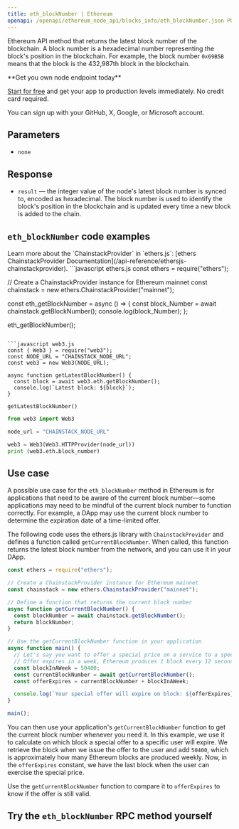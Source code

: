 ---
title: eth_blockNumber | Ethereum
openapi: /openapi/ethereum_node_api/blocks_info/eth_blockNumber.json POST /0a9d79d93fb2f4a4b1e04695da2b77a7
---

Ethereum API method that returns the latest block number of the blockchain. A block number is a hexadecimal number representing the block's position in the blockchain. For example, the block number `0x69B5B` means that the block is the 432,987th block in the blockchain.

<Check>
**Get you own node endpoint today**

[Start for free](https://console.chainstack.com/) and get your app to production levels immediately. No credit card required.

You can sign up with your GitHub, X, Google, or Microsoft account.
</Check>


## Parameters

* `none`

## Response

* `result` — the integer value of the node's latest block number is synced to, encoded as hexadecimal. The block number is used to identify the block's position in the blockchain and is updated every time a new block is added to the chain.

## `eth_blockNumber` code examples

<Note>
Learn more about the `ChainstackProvider` in `ethers.js`: [ethers ChainstackProvider Documentation](/api-reference/ethersjs-chainstackprovider).
</Note>

<CodeGroup>
```javascript ethers.js
const ethers = require("ethers");

// Create a ChainstackProvider instance for Ethereum mainnet
const chainstack = new ethers.ChainstackProvider("mainnet");

const eth_getBlockNumber = async () => {
    const block_Number = await chainstack.getBlockNumber();
    console.log(block_Number);
  };

eth_getBlockNumber();
```

```javascript web3.js
const { Web3 } = require("web3");
const NODE_URL = "CHAINSTACK_NODE_URL";
const web3 = new Web3(NODE_URL);

async function getLatestBlockNumber() {
  const block = await web3.eth.getBlockNumber();
  console.log(`Latest block: ${block}`);
}
  
getLatestBlockNumber()
```

```python web3.py
from web3 import Web3

node_url = "CHAINSTACK_NODE_URL"

web3 = Web3(Web3.HTTPProvider(node_url))
print (web3.eth.block_number)
```
</CodeGroup>


## Use case

A possible use case for the `eth_blockNumber` method in Ethereum is for applications that need to be aware of the current block number—some applications may need to be mindful of the current block number to function correctly. For example, a DApp may use the current block number to determine the expiration date of a time-limited offer.

The following code uses the ethers.js library with `ChainstackProvider` and defines a function called `getCurrentBlockNumber`. When called, this function returns the latest block number from the network, and you can use it in your DApp.

```js ethers.js
const ethers = require("ethers");

// Create a ChainstackProvider instance for Ethereum mainnet
const chainstack = new ethers.ChainstackProvider("mainnet");

// Define a function that returns the current block number
async function getCurrentBlockNumber() {
  const blockNumber = await chainstack.getBlockNumber();
  return blockNumber;
}

// Use the getCurrentBlockNumber function in your application
async function main() {
  // Let's say you want to offer a special price on a service to a specific user
  // Offer expires in a week, Ethereum produces 1 block every 12 seconds which means 50400 block per week
  const blockInAWeek = 50400;
  const currentBlockNumber = await getCurrentBlockNumber();
  const offerExpires = currentBlockNumber + blockInAWeek;

  console.log(`Your special offer will expire on block: ${offerExpires}`);
}

main();
```


You can then use your application's `getCurrentBlockNumber` function to get the current block number whenever you need it. In this example, we use it to calculate on which block a special offer to a specific user will expire. We retrieve the block when we issue the offer to the user and add `50400`, which is approximately how many Ethereum blocks are produced weekly. Now, in the `offerExpires` constant, we have the last block when the user can exercise the special price.

Use the `getCurrentBlockNumber` function to compare it to `offerExpires` to know if the offer is still valid.

## Try the `eth_blockNumber` RPC method yourself